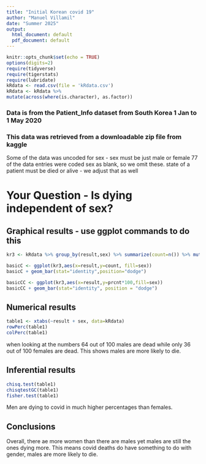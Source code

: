```yaml
---
title: "Initial Korean covid 19"
author: "Manuel Villamil"
date: "Summer 2025"
output:
  html_document: default
  pdf_document: default
---
```


```r
knitr::opts_chunk$set(echo = TRUE)
options(digits=2)
require(tidyverse)
require(tigerstats)
require(lubridate)
kRdata <- read.csv(file = 'kRdata.csv')
kRdata <- kRdata %>%
mutate(across(where(is.character), as.factor))

```
### Data is from the Patient_Info dataset from South Korea 1 Jan to 1 May 2020
### This data was retrieved from a downloadable zip file from kaggle

Some of the data was uncoded for sex - sex must be just male or female
77 of the data entries were coded sex  as blank, so we omit these.
state of a patient must be died or alive - we adjust that as well   
  
# Your Question - Is dying independent of sex?






## Graphical results - use ggplot commands to do this  


```r
kr3 <- kRdata %>% group_by(result,sex) %>% summarize(count=n()) %>% mutate(prcnt=count/sum(count))
```

```r
basicC <- ggplot(kr3,aes(x=result,y=count, fill=sex))
basicC + geom_bar(stat="identity",position="dodge")
```
```r
basicCC <- ggplot(kr3,aes(x=result,y=prcnt*100,fill=sex)) 
basicCC + geom_bar(stat="identity", position = "dodge")
```


  





  
## Numerical results
```r
table1 <- xtabs(~result + sex, data=kRdata)
rowPerc(table1)
colPerc(table1)
```
when looking at the numbers 64 out of 100 males are dead while only 36 out of 100 females are dead. This shows males are more likely to die.

## Inferential results 

```r
chisq.test(table1)
chisqtestGC(table1)
fisher.test(table1)
```

Men are dying to covid in much higher percentages than females.


## Conclusions

Overall, there ae more women than there are males yet males are still the ones dying more. This means covid deaths do have something to do with gender, males are more likely to die.

